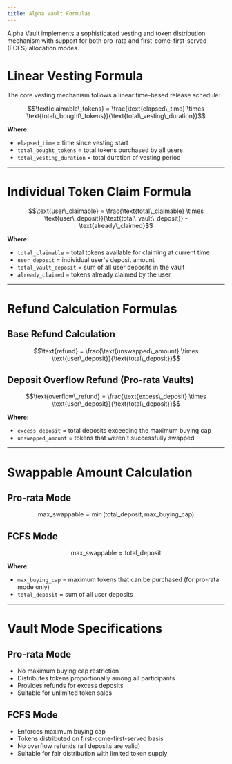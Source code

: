 ```yaml
---
title: Alpha Vault Formulas
---
```


Alpha Vault implements a sophisticated vesting and token distribution mechanism with support for both pro-rata and first-come-first-served (FCFS) allocation modes.

# Linear Vesting Formula

The core vesting mechanism follows a linear time-based release schedule:

```math
\text{claimable\_tokens} = \frac{\text{elapsed\_time} \times \text{total\_bought\_tokens}}{\text{total\_vesting\_duration}}
```

**Where:**
- `elapsed_time` = time since vesting start
- `total_bought_tokens` = total tokens purchased by all users
- `total_vesting_duration` = total duration of vesting period

---

# Individual Token Claim Formula

```math
\text{user\_claimable} = \frac{\text{total\_claimable} \times \text{user\_deposit}}{\text{total\_vault\_deposit}} - \text{already\_claimed}
```

**Where:**
- `total_claimable` = total tokens available for claiming at current time
- `user_deposit` = individual user's deposit amount
- `total_vault_deposit` = sum of all user deposits in the vault
- `already_claimed` = tokens already claimed by the user

---

# Refund Calculation Formulas

## Base Refund Calculation

```math
\text{refund} = \frac{\text{unswapped\_amount} \times \text{user\_deposit}}{\text{total\_deposit}}
```

## Deposit Overflow Refund (Pro-rata Vaults)

```math
\text{overflow\_refund} = \frac{\text{excess\_deposit} \times \text{user\_deposit}}{\text{total\_deposit}}
```

**Where:**
- `excess_deposit` = total deposits exceeding the maximum buying cap
- `unswapped_amount` = tokens that weren't successfully swapped

---

# Swappable Amount Calculation

## Pro-rata Mode
```math
\text{max\_swappable} = \min(\text{total\_deposit}, \text{max\_buying\_cap})
```

## FCFS Mode
```math
\text{max\_swappable} = \text{total\_deposit}
```

**Where:**
- `max_buying_cap` = maximum tokens that can be purchased (for pro-rata mode only)
- `total_deposit` = sum of all user deposits

---

# Vault Mode Specifications

## Pro-rata Mode
- No maximum buying cap restriction
- Distributes tokens proportionally among all participants
- Provides refunds for excess deposits
- Suitable for unlimited token sales

## FCFS Mode
- Enforces maximum buying cap
- Tokens distributed on first-come-first-served basis
- No overflow refunds (all deposits are valid)
- Suitable for fair distribution with limited token supply
